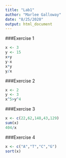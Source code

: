 ```yaml
---
title: "Lab1"
author: "Marlee Galloway"
date: "8/25/2020"
output: html_document
---
```


###Exercise 1

```r
x <- 3
y <- 15
x+y
y-x
x*y
y/x
```
###Exercise 2

```r
x <- 2
y <- 3
x^5>y^4
```
###Exercise 3

```r
x <- c(22,62,148,43,129)
sum(x)
404/x
```
###Exercise 4

```r
x <- c("A","T","C","G")
sort(x)
```


